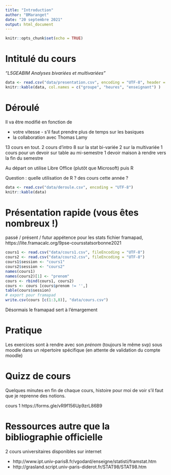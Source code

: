 ```yaml
---
title: "Introduction"
author: "BMaranget"
date: "20 septembre 2021"
output: html_document
---
```


```r
knitr::opts_chunk$set(echo = TRUE)
``` 


# Intitulé du cours

*"L5GEABIM Analyses bivariées et multivariées"*

```r
data <- read.csv("data/presentation.csv", encoding = "UTF-8", header = F)
knitr::kable(data, col.names = c("groupe", "heures", "enseignant") )
```


# Déroulé

Il va être modifié en fonction de

- votre vitesse - s'il faut prendre plus de temps sur les basiques
- la collaboration avec Thomas Lamy


13 cours en tout. 
2 cours d'intro
8 sur la stat bi-variée
2 sur la multivariée
1 cours pour un devoir sur table au mi-semestre
1 devoir maison à rendre vers la fin du semestre

Au départ on utilise Libre Office (plutôt que Microsoft) puis R

Question : quelle utilisation de R ? des cours cette année ?

```r
data <- read.csv("data/deroule.csv", encoding = "UTF-8")
knitr::kable(data)
```




# Présentation rapide (vous êtes nombreux !)

passé / présent / futur
appétence pour les stats
fichier framapad, https://lite.framacalc.org/9pse-coursstatsorbonne2021


```r
cours1 <- read.csv("data/cours1.csv", fileEncoding = "UTF-8")
cours2 <- read.csv("data/cours2.csv", fileEncoding = "UTF-8")
cours1$session <- "cours1"
cours2$session <- "cours2"
names(cours1)
names(cours2)[1] <- "prenom"
cours <- rbind(cours1, cours2)
cours <- cours [cours$prenom != '',]
table(cours$session)
# export pour framapad
write.csv(cours [c(1:3,8)], "data/cours.csv")
```
Désormais le framapad sert à l'émargement


# Pratique

Les exercices sont à rendre avec son *prénom* (toujours le même svp) sous moodle dans
un répertoire spécifique (en attente de validation du compte moodle)



# Quizz de cours

Quelques minutes en fin de chaque cours, histoire pour moi de voir s'il faut
que je reprenne des notions.

cours 1
https://forms.gle/vR9f156Up9zrL86B9

# Ressources autre que la bibliographie officielle

2 cours universitaires disponibles sur internet

- http://www.ipt.univ-paris8.fr/vgodard/enseigne/statisti/framstat.htm
- http://grasland.script.univ-paris-diderot.fr/STAT98/STAT98.htm




